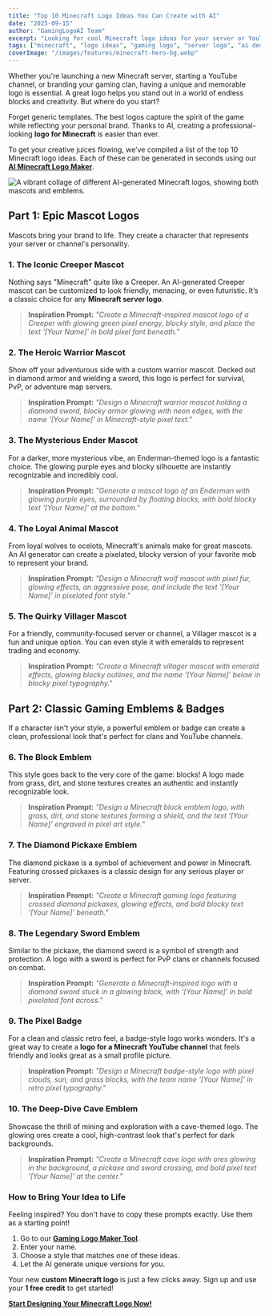 ```yaml
---
title: "Top 10 Minecraft Logo Ideas You Can Create with AI"
date: "2025-09-15"
author: "GamingLogoAI Team"
excerpt: "Looking for cool Minecraft logo ideas for your server or YouTube channel? We break down the top 10 styles, from Creeper mascots to diamond sword emblems, that you can generate instantly with AI."
tags: ["minecraft", "logo ideas", "gaming logo", "server logo", "ai design"]
coverImage: "/images/features/minecraft-hero-bg.webp"
---
```


Whether you're launching a new Minecraft server, starting a YouTube channel, or branding your gaming clan, having a unique and memorable logo is essential. A great logo helps you stand out in a world of endless blocks and creativity. But where do you start?

Forget generic templates. The best logos capture the spirit of the game while reflecting your personal brand. Thanks to AI, creating a professional-looking **logo for Minecraft** is easier than ever.

To get your creative juices flowing, we’ve compiled a list of the top 10 Minecraft logo ideas. Each of these can be generated in seconds using our **[AI Minecraft Logo Maker](/minecraft-logos)**.

![A vibrant collage of different AI-generated Minecraft logos, showing both mascots and emblems.](/images/features/minecraft-hero-bg.webp)

## Part 1: Epic Mascot Logos

Mascots bring your brand to life. They create a character that represents your server or channel's personality.

### 1. The Iconic Creeper Mascot
Nothing says "Minecraft" quite like a Creeper. An AI-generated Creeper mascot can be customized to look friendly, menacing, or even futuristic. It’s a classic choice for any **Minecraft server logo**.

> **Inspiration Prompt:** *"Create a Minecraft-inspired mascot logo of a Creeper with glowing green pixel energy, blocky style, and place the text '[Your Name]' in bold pixel font beneath."*

### 2. The Heroic Warrior Mascot
Show off your adventurous side with a custom warrior mascot. Decked out in diamond armor and wielding a sword, this logo is perfect for survival, PvP, or adventure map servers.

> **Inspiration Prompt:** *"Design a Minecraft warrior mascot holding a diamond sword, blocky armor glowing with neon edges, with the name '[Your Name]' in Minecraft-style pixel text."*

### 3. The Mysterious Ender Mascot
For a darker, more mysterious vibe, an Enderman-themed logo is a fantastic choice. The glowing purple eyes and blocky silhouette are instantly recognizable and incredibly cool.

> **Inspiration Prompt:** *"Generate a mascot logo of an Enderman with glowing purple eyes, surrounded by floating blocks, with bold blocky text '[Your Name]' at the bottom."*

### 4. The Loyal Animal Mascot
From loyal wolves to ocelots, Minecraft's animals make for great mascots. An AI generator can create a pixelated, blocky version of your favorite mob to represent your brand.

> **Inspiration Prompt:** *"Design a Minecraft wolf mascot with pixel fur, glowing effects, an aggressive pose, and include the text '[Your Name]' in pixelated font style."*

### 5. The Quirky Villager Mascot
For a friendly, community-focused server or channel, a Villager mascot is a fun and unique option. You can even style it with emeralds to represent trading and economy.

> **Inspiration Prompt:** *"Create a Minecraft villager mascot with emerald effects, glowing blocky outlines, and the name '[Your Name]' below in blocky pixel typography."*

## Part 2: Classic Gaming Emblems & Badges

If a character isn't your style, a powerful emblem or badge can create a clean, professional look that's perfect for clans and YouTube channels.

### 6. The Block Emblem
This style goes back to the very core of the game: blocks! A logo made from grass, dirt, and stone textures creates an authentic and instantly recognizable look.

> **Inspiration Prompt:** *"Design a Minecraft block emblem logo, with grass, dirt, and stone textures forming a shield, and the text '[Your Name]' engraved in pixel art style."*

### 7. The Diamond Pickaxe Emblem
The diamond pickaxe is a symbol of achievement and power in Minecraft. Featuring crossed pickaxes is a classic design for any serious player or server.

> **Inspiration Prompt:** *"Create a Minecraft gaming logo featuring crossed diamond pickaxes, glowing effects, and bold blocky text '[Your Name]' beneath."*

### 8. The Legendary Sword Emblem
Similar to the pickaxe, the diamond sword is a symbol of strength and protection. A logo with a sword is perfect for PvP clans or channels focused on combat.

> **Inspiration Prompt:** *"Generate a Minecraft-inspired logo with a diamond sword stuck in a glowing block, with '[Your Name]' in bold pixelated font across."*

### 9. The Pixel Badge
For a clean and classic retro feel, a badge-style logo works wonders. It's a great way to create a **logo for a Minecraft YouTube channel** that feels friendly and looks great as a small profile picture.

> **Inspiration Prompt:** *"Design a Minecraft badge-style logo with pixel clouds, sun, and grass blocks, with the team name '[Your Name]' in retro pixel typography."*

### 10. The Deep-Dive Cave Emblem
Showcase the thrill of mining and exploration with a cave-themed logo. The glowing ores create a cool, high-contrast look that's perfect for dark backgrounds.

> **Inspiration Prompt:** *"Create a Minecraft cave logo with ores glowing in the background, a pickaxe and sword crossing, and bold pixel text '[Your Name]' at the center."*

### How to Bring Your Idea to Life

Feeling inspired? You don't have to copy these prompts exactly. Use them as a starting point!
1.  Go to our **[Gaming Logo Maker Tool](/gaming-logo-maker)**.
2.  Enter your name.
3.  Choose a style that matches one of these ideas.
4.  Let the AI generate unique versions for you.

Your new **custom Minecraft logo** is just a few clicks away. Sign up and use your **1 free credit** to get started!

**[Start Designing Your Minecraft Logo Now!](/minecraft-logos)**